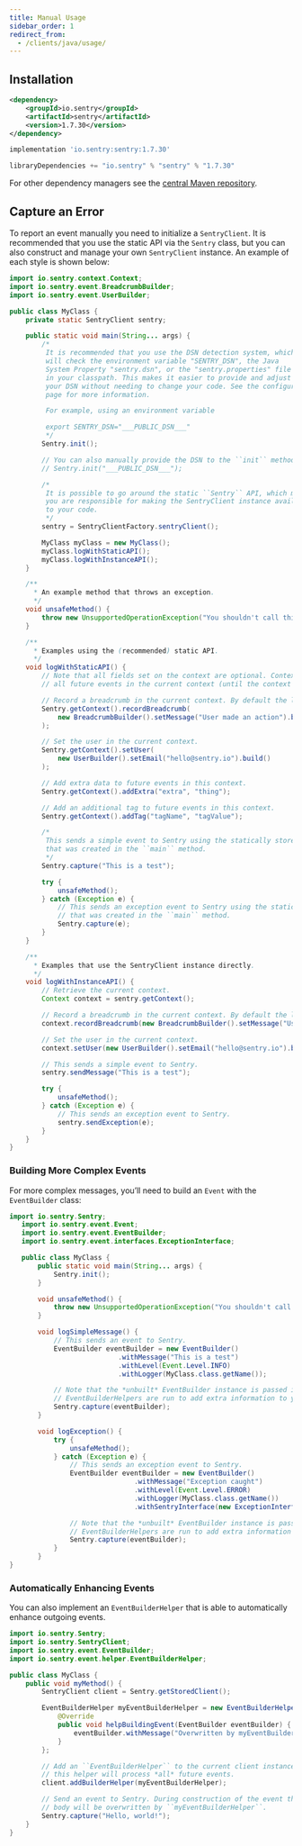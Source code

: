 ```yaml
---
title: Manual Usage
sidebar_order: 1
redirect_from:
  - /clients/java/usage/
---
```


## Installation

```xml {tabTitle:Maven}
<dependency>
    <groupId>io.sentry</groupId>
    <artifactId>sentry</artifactId>
    <version>1.7.30</version>
</dependency>
```

```groovy {tabTitle:Gradle}
implementation 'io.sentry:sentry:1.7.30'
```

```scala {tabTitle:SBT}
libraryDependencies += "io.sentry" % "sentry" % "1.7.30"
```

For other dependency managers see the [central Maven repository](https://search.maven.org/artifact/io.sentry/sentry-spring).

## Capture an Error

To report an event manually you need to initialize a `SentryClient`. It is recommended that you use the static API via the `Sentry` class, but you can also construct and manage your own `SentryClient` instance. An example of each style is shown below:

```java
import io.sentry.context.Context;
import io.sentry.event.BreadcrumbBuilder;
import io.sentry.event.UserBuilder;

public class MyClass {
    private static SentryClient sentry;

    public static void main(String... args) {
        /*
         It is recommended that you use the DSN detection system, which
         will check the environment variable "SENTRY_DSN", the Java
         System Property "sentry.dsn", or the "sentry.properties" file
         in your classpath. This makes it easier to provide and adjust
         your DSN without needing to change your code. See the configuration
         page for more information.

         For example, using an environment variable

         export SENTRY_DSN="___PUBLIC_DSN___"
         */
        Sentry.init();

        // You can also manually provide the DSN to the ``init`` method.
        // Sentry.init("___PUBLIC_DSN___");

        /*
         It is possible to go around the static ``Sentry`` API, which means
         you are responsible for making the SentryClient instance available
         to your code.
         */
        sentry = SentryClientFactory.sentryClient();

        MyClass myClass = new MyClass();
        myClass.logWithStaticAPI();
        myClass.logWithInstanceAPI();
    }

    /**
      * An example method that throws an exception.
      */
    void unsafeMethod() {
        throw new UnsupportedOperationException("You shouldn't call this!");
    }

    /**
      * Examples using the (recommended) static API.
      */
    void logWithStaticAPI() {
        // Note that all fields set on the context are optional. Context data is copied onto
        // all future events in the current context (until the context is cleared).

        // Record a breadcrumb in the current context. By default the last 100 breadcrumbs are kept.
        Sentry.getContext().recordBreadcrumb(
            new BreadcrumbBuilder().setMessage("User made an action").build()
        );

        // Set the user in the current context.
        Sentry.getContext().setUser(
            new UserBuilder().setEmail("hello@sentry.io").build()
        );

        // Add extra data to future events in this context.
        Sentry.getContext().addExtra("extra", "thing");

        // Add an additional tag to future events in this context.
        Sentry.getContext().addTag("tagName", "tagValue");

        /*
         This sends a simple event to Sentry using the statically stored instance
         that was created in the ``main`` method.
         */
        Sentry.capture("This is a test");

        try {
            unsafeMethod();
        } catch (Exception e) {
            // This sends an exception event to Sentry using the statically stored instance
            // that was created in the ``main`` method.
            Sentry.capture(e);
        }
    }

    /**
      * Examples that use the SentryClient instance directly.
      */
    void logWithInstanceAPI() {
        // Retrieve the current context.
        Context context = sentry.getContext();

        // Record a breadcrumb in the current context. By default the last 100 breadcrumbs are kept.
        context.recordBreadcrumb(new BreadcrumbBuilder().setMessage("User made an action").build());

        // Set the user in the current context.
        context.setUser(new UserBuilder().setEmail("hello@sentry.io").build());

        // This sends a simple event to Sentry.
        sentry.sendMessage("This is a test");

        try {
            unsafeMethod();
        } catch (Exception e) {
            // This sends an exception event to Sentry.
            sentry.sendException(e);
        }
    }
}
```

### Building More Complex Events

For more complex messages, you’ll need to build an `Event` with the `EventBuilder` class:

```java
import io.sentry.Sentry;
   import io.sentry.event.Event;
   import io.sentry.event.EventBuilder;
   import io.sentry.event.interfaces.ExceptionInterface;

   public class MyClass {
       public static void main(String... args) {
           Sentry.init();
       }

       void unsafeMethod() {
           throw new UnsupportedOperationException("You shouldn't call this!");
       }

       void logSimpleMessage() {
           // This sends an event to Sentry.
           EventBuilder eventBuilder = new EventBuilder()
                           .withMessage("This is a test")
                           .withLevel(Event.Level.INFO)
                           .withLogger(MyClass.class.getName());

           // Note that the *unbuilt* EventBuilder instance is passed in so that
           // EventBuilderHelpers are run to add extra information to your event.
           Sentry.capture(eventBuilder);
       }

       void logException() {
           try {
               unsafeMethod();
           } catch (Exception e) {
               // This sends an exception event to Sentry.
               EventBuilder eventBuilder = new EventBuilder()
                               .withMessage("Exception caught")
                               .withLevel(Event.Level.ERROR)
                               .withLogger(MyClass.class.getName())
                               .withSentryInterface(new ExceptionInterface(e));

               // Note that the *unbuilt* EventBuilder instance is passed in so that
               // EventBuilderHelpers are run to add extra information to your event.
               Sentry.capture(eventBuilder);
           }
       }
}
```

### Automatically Enhancing Events

You can also implement an `EventBuilderHelper` that is able to automatically enhance outgoing events.

```java
import io.sentry.Sentry;
import io.sentry.SentryClient;
import io.sentry.event.EventBuilder;
import io.sentry.event.helper.EventBuilderHelper;

public class MyClass {
    public void myMethod() {
        SentryClient client = Sentry.getStoredClient();

        EventBuilderHelper myEventBuilderHelper = new EventBuilderHelper() {
            @Override
            public void helpBuildingEvent(EventBuilder eventBuilder) {
                eventBuilder.withMessage("Overwritten by myEventBuilderHelper!");
            }
        };

        // Add an ``EventBuilderHelper`` to the current client instance. Note that
        // this helper will process *all* future events.
        client.addBuilderHelper(myEventBuilderHelper);

        // Send an event to Sentry. During construction of the event the message
        // body will be overwritten by ``myEventBuilderHelper``.
        Sentry.capture("Hello, world!");
    }
}
```
